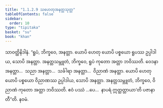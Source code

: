 ```yaml
---
title: "1.1.2.9 သဟေတုအနတ္တသုတ္တ"
tableOfContents: false
sidebar:
  order: 10
type: "tipitaka"
basket: "su"
book: "khan"
---
```



<DynamicBreadcrumb />

<Division number="20" book="khan">

<Paragraph number="114" book="khan">
သာဝတ္ထိနိဒါနံ. “ရူပံ, ဘိက္ခဝေ, အနတ္တာ. ယောပိ ဟေတု ယောပိ ပစ္စယော ရူပဿ ဥပ္ပါဒါယ, သောပိ အနတ္တာ. အနတ္တသမ္ဘူတံ, ဘိက္ခဝေ, ရူပံ ကုတော အတ္တာ ဘဝိဿတိ. ဝေဒနာ အနတ္တာ…  သညာ အနတ္တာ…  သင်္ခါရာ အနတ္တာ…  ဝိညာဏံ အနတ္တာ. ယောပိ ဟေတု ယောပိ ပစ္စယော ဝိညာဏဿ ဥပ္ပါဒါယ, သောပိ အနတ္တာ. အနတ္တသမ္ဘူတံ, ဘိက္ခဝေ, ဝိညာဏံ ကုတော အတ္တာ ဘဝိဿတိ. ဧဝံ ပဿံ …ပေ…  နာပရံ ဣတ္ထတ္တာယာ’တိ ပဇာနာတီ”တိ.

</Paragraph>
</Division>

<Paragraph number="115" type="center" book="khan">
နဝမံ.
</Paragraph>